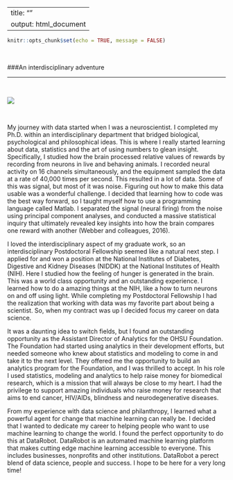 

---
title: ""
output: html_document
---

```r
knitr::opts_chunk$set(echo = TRUE, message = FALSE)
```

&nbsp;
&nbsp;

###An interdisciplinary adventure

---

&nbsp;

![](C:\\Users\\owner\\Desktop\\Website\\DR.jpg) 

&nbsp;
&nbsp;

  My journey with data started when I was a neuroscientist. I completed my Ph.D. within an interdisciplinary department that bridged biological, psychological and philosophical ideas. This is where I really started learning about data, statistics and the art of using numbers to glean insight. Specifically, I studied how the brain processed relative values of rewards by recording from neurons in live and behaving animals. I recorded neural activity on 16 channels simultaneously, and the equipment sampled the data at a rate of 40,000 times per second. This resulted in a lot of data. Some of this was signal, but most of it was noise. Figuring out how to make this data usable was a wonderful challenge. I decided that learning how to code was the best way forward, so I taught myself how to use a programming language called Matlab. I separated the signal (neural firing) from the noise using principal component analyses, and conducted a massive statistical inquiry that ultimately revealed key insights into how the brain compares one reward with another (Webber and colleagues, 2016).

  I loved the interdisciplinary aspect of my graduate work, so an interdisciplinary Postdoctoral Fellowship seemed like a natural next step. I applied for and won a position at the National Institutes of Diabetes, Digestive and Kidney Diseases (NIDDK) at the National Institutes of Health (NIH). Here I studied how the feeling of hunger is generated in the brain. This was a world class opportunity and an outstanding experience. I learned how to do a amazing things at the NIH, like a how to turn neurons on and off using light. While completing my Postdoctoral Fellowship I had the realization that working with data was my favorite part about being a scientist. So, when my contract was up I decided focus my career on data science.

  It was a daunting idea to switch fields, but I found an outstanding opportunity as the Assistant Director of Analytics for the OHSU Foundation. The Foundation had started using analytics in their development efforts, but needed someone who knew about statistics and modeling to come in and take it to the next level. They offered me the opportunity to build an analytics program for the Foundation, and I was thrilled to accept. In his role I used statistics, modeling and analytics to help raise money for biomedical research, which is a mission that will always be close to my heart. I had the privilege to support amazing individuals who raise money for research that aims to end cancer, HIV/AIDs, blindness and neurodegenerative diseases.

 From my experience with data science and philanthropy, I learned what a powerful agent for change that machine learning can really be.  I decided that I wanted to dedicate my career to helping people who want to use machine learning to change the world. I found the perfect opportunity to do this at DataRobot.  DataRobot is an automated machine learning platform that makes cutting edge machine learning accessible to everyone.  This includes businesses, nonprofits and other institutions. DataRobot a perect blend of data science, people and success.  I hope to be here for a very long time! 

   
 